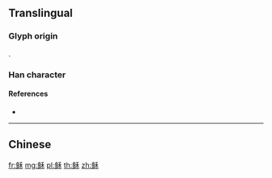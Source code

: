{{character info/new}}
{{also|穌}}
==Translingual==

===Glyph origin===
{{Han etym}}
{{Han compound|魚|禾|t1=fish|t2=cereal|ls=ic}}.

===Han character===
{{Han char|rn=115|rad=禾|as=08|sn=13|four=|canj=NMHD|ids=⿰鱼禾}}

====References====
* {{Han ref|kx=0855.311|hdz=42615.020|uh=7A23|ud=31267}}

----

==Chinese==
{{zh-see|穌}}

[[fr:稣]]
[[mg:稣]]
[[pl:稣]]
[[th:稣]]
[[zh:稣]]